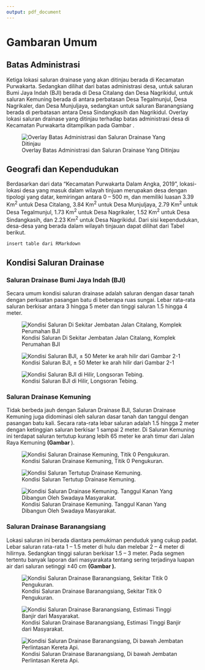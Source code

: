 ```yaml
---
output: pdf_document
---
```


# Gambaran Umum

## Batas Administrasi

Ketiga lokasi saluran drainase yang akan ditinjau berada di Kecamatan Purwakarta. Sedangkan dilihat dari batas administrasi desa, untuk saluran Bumi Jaya Indah (BJI) berada di Desa Citalang dan Desa Nagrikidul, untuk saluran Kemuning berada di antara perbatasan Desa Tegalmunjul, Desa Nagrikaler, dan Desa Munjuljaya, sedangkan untuk saluran Baranangsiang berada di perbatasan antara Desa Sindangkasih dan Nagrikidul. Overlay lokasi saluran drainase yang ditinjau terhadap batas administrasi desa di Kecamatan Purwakarta ditampilkan pada Gambar \ref{overlay_administrasi}.

![Overlay Batas Administrasi dan Saluran Drainase Yang Ditinjau \label{overlay_administrasi}](gambar\batas_administrasi.png)

## Geografi dan Kependudukan

Berdasarkan dari data “Kecamatan Purwakarta Dalam Angka, 2019”, lokasi-lokasi desa yang masuk dalam wilayah tinjuan merupakan desa dengan tipologi yang datar, kemiringan antara 0 – 500 m, dan memiliki luasan 3.39 Km<sup>2</sup> untuk Desa Citalang, 3.84 Km<sup>2</sup> untuk Desa Munjuljaya, 2.79 Km<sup>2</sup> untuk Desa Tegalmunjul, 1.73 Km<sup>2</sup> untuk Desa Nagrikaler, 1.52 Km<sup>2</sup> untuk Desa Sindangkasih, dan 2.23 Km<sup>2</sup> untuk Desa Nagrikidul. Dari sisi kependudukan, desa-desa yang berada dalam wilayah tinjauan dapat dilihat dari Tabel berikut.

```
insert table dari RMarkdown
```

## Kondisi Saluran Drainase

### Saluran Drainase Bumi Jaya Indah (BJI)
Secara umum kondisi saluran drainase adalah saluran dengan dasar tanah dengan perkuatan pasangan batu di beberapa ruas sungai. Lebar rata-rata saluran berkisar antara 3 hingga 5 meter dan tinggi saluran 1.5 hingga 4 meter. 

![Kondisi Saluran Di Sekitar Jembatan Jalan Citalang, Komplek Perumahan BJI \label{kondisi_bji_1}](gambar\kondisi_bji_1.png)

![Kondisi Saluran BJI, ± 50 Meter ke arah hilir dari Gambar 2-1 \label{kondisi_bji_2}](gambar\kondisi_bji_2.png)

![Kondisi Saluran BJI di Hilir, Longsoran Tebing. \label{kondisi_bji_3}](gambar\kondisi_bji_3.png)

### Saluran Drainase Kemuning

Tidak berbeda jauh dengan Saluran Drainase BJI, Saluran Drainase Kemuning juga didominasi oleh saluran dasar tanah dan tanggul dengan pasangan batu kali. Secara rata-rata lebar saluran adalah 1.5 hingga 2 meter dengan ketinggian saluran berkisar 1 sampai 2 meter. Di Saluran Kemuning ini terdapat saluran tertutup kurang lebih 65 meter ke arah timur dari Jalan Raya Kemuning **(Gambar \ref{kondisi_kemuning_2}**).

![Kondisi Saluran Drainase Kemuning, Titik 0 Pengukuran. \label{kondisi_kemuning_1}](gambar\kondisi_kemuning_1.png)

![Kondisi Saluran Tertutup Drainase Kemuning. \label{kondisi_kemuning_2}](gambar\kondisi_kemuning_2.png)

![Kondisi Saluran Drainase Kemuning. Tanggul Kanan Yang Dibangun Oleh Swadaya Masyarakat. \label{kondisi_kemuning_3}](gambar\kondisi_kemuning_3.png)

### Saluran Drainase Baranangsiang

Lokasi saluran ini berada diantara pemukiman penduduk yang cukup padat. Lebar saluran rata-rata 1 – 1.5 meter di hulu dan melebar 2 – 4 meter di hilirnya. Sedangkan tinggi saluran berkisar 1.5 – 3 meter. Pada segmen tertentu banyak laporan dari masyarakata tentang sering terjadinya luapan air dari saluran setinggi ±40 cm **(Gambar \ref{kondisi_brgsg_2}).**

![Kondisi Saluran Drainase Baranangsiang, Sekitar Titik 0 Pengukuran.\label{kondisi_brgsg_1}](gambar\kondisi_brgsg_1.png)

![Kondisi Saluran Drainase Baranangsiang, Estimasi Tinggi Banjir dari Masyarakat.\label{kondisi_brgsg_2}](gambar\kondisi_brgsg_2.png)

![Kondisi Saluran Drainase Baranangsiang, Di bawah Jembatan Perlintasan Kereta Api.\label{kondisi_brgsg_3}](gambar\kondisi_brgsg_3.png)
